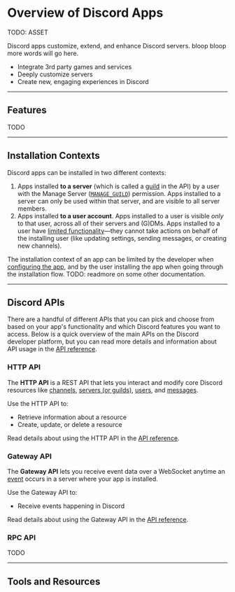 # Overview of Discord Apps

TODO: ASSET

Discord apps customize, extend, and enhance Discord servers. bloop bloop more words will go here.
- Integrate 3rd party games and services
- Deeply customize servers
- Create new, engaging experiences in Discord

---

## Features

TODO

---

## Installation Contexts

Discord apps can be installed in two different contexts:

1. Apps installed **to a server** (which is called a [guild](#DOCS_RESOURCES_GUILD) in the API) by a user with the Manage Server ([`MANAGE_GUILD`](#DOCS_TOPICS_PERMISSIONS/permissions-bitwise-permission-flags)) permission. Apps installed to a server can only be used within that server, and are visible to all server members.
2. Apps installed **to a user account**. Apps installed to a user is visible *only* to that user, across all of their servers and (G)DMs. Apps installed to a user have [limited functionality](#TODO)—they cannot take actions on behalf of the installing user (like updating settings, sending messages, or creating new channels).

The installation context of an app can be limited by the developer when [configuring the app](#TODO), and by the user installing the app when going through the installation flow. TODO: readmore on some other documentation.

---

## Discord APIs

There are a handful of different APIs that you can pick and choose from based on your app's functionality and which Discord features you want to access. Below is a quick overview of the main APIs on the Discord developer platform, but you can read more details and information about API usage in the [API reference](#DOCS_QUICK_START/API_REFERENCE).

### HTTP API

The **HTTP API** is a REST API that lets you interact and modify core Discord resources like [channels](#DOCS_RESOURCES_CHANNEL), [servers (or guilds)](#DOCS_RESOURCES_GUILD), [users](#DOCS_RESOURCES_user), and [messages](#DOCS_RESOURCES_CHANNEL/message-object). 

Use the HTTP API to:
- Retrieve information about a resource
- Create, update, or delete a resource

Read details about using the HTTP API in the [API reference](#DOCS_QUICK_START/API_REFERENCE/http-api).

### Gateway API

The **Gateway API** lets you receive event data over a WebSocket anytime an [event](#DOCS_TOPICS_GATEWAY_EVENTS) occurs in a server where your app is installed.

Use the Gateway API to:
- Receive events happening in Discord

Read details about using the Gateway API in the [API reference](#DOCS_QUICK_START/API_REFERENCE/gateway-websocket-api).

### RPC API

TODO

---

## Tools and Resources




